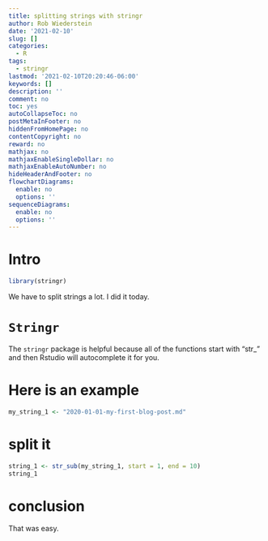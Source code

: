 ```yaml
---
title: splitting strings with stringr
author: Rob Wiederstein
date: '2021-02-10'
slug: []
categories:
  - R
tags:
  - stringr
lastmod: '2021-02-10T20:20:46-06:00'
keywords: []
description: ''
comment: no
toc: yes
autoCollapseToc: no
postMetaInFooter: no
hiddenFromHomePage: no
contentCopyright: no
reward: no
mathjax: no
mathjaxEnableSingleDollar: no
mathjaxEnableAutoNumber: no
hideHeaderAndFooter: no
flowchartDiagrams:
  enable: no
  options: ''
sequenceDiagrams:
  enable: no
  options: ''
---
```


# Intro

```r
library(stringr)
```


We have to split strings a lot.  I did it today.

# `Stringr`

The `stringr` package is helpful because all of the functions start with "str_" and then Rstudio will autocomplete it for you.

# Here is an example

```r
my_string_1 <- "2020-01-01-my-first-blog-post.md"
```

# split it

```r
string_1 <- str_sub(my_string_1, start = 1, end = 10)
string_1
```

# conclusion

That was easy.

